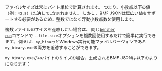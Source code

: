 
ファイルサイズは常にバイト単位で計算されます。
つまり、小数点以下の値（例：`42.5`）は_決して_含まれません。
しかし、BMF JSONは幅広い値をサポートする必要があるため、整数ではなく浮動小数点数を使用します。

複数ファイルのサイズを追跡したい場合は、
同じ<code><a href="/ja/docs/explanation/bencher-run/">bencher run</a></code>コマンドで
`--file-size`オプションを複数回使用するだけで簡単に実行できます。
例えば、`my_binary`とWindows実行可能ファイルバージョンである`my_binary.exe`の両方を追跡することができます。

<MultiExample />

`my_binary.exe`が`48`バイトのサイズの場合、生成されるBMF JSONは以下のようになります：

<MultiJsonExample />
